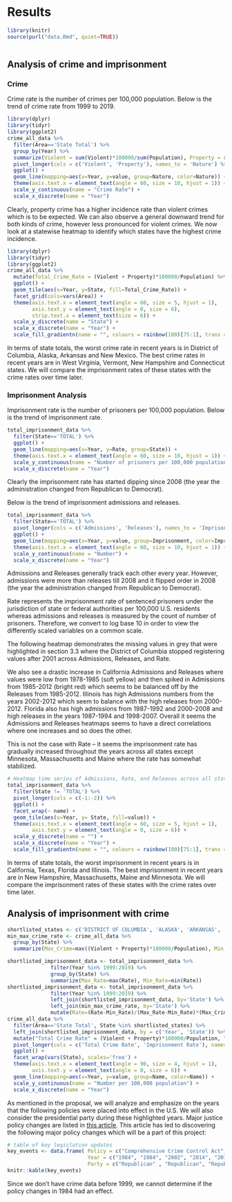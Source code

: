 # Results

```r
library(knitr)
source(purl("data.Rmd", quiet=TRUE))
```

```r
```

## Analysis of crime and imprisonment

### Crime

Crime rate is the number of crimes per 100,000 population. Below is the trend of crime rate from 1999 to 2019.

```r
library(dplyr)
library(tidyr)
library(ggplot2)
crime_all_data %>% 
  filter(Area=='State Total') %>%
  group_by(Year) %>%
  summarize(Violent = sum(Violent)*100000/sum(Population), Property = sum(Property)*100000/sum(Population)) %>%
  pivot_longer(cols = c('Violent', 'Property'), names_to = 'Nature') %>%
  ggplot() + 
  geom_line(mapping=aes(x=Year, y=value, group=Nature, color=Nature)) +
  theme(axis.text.x = element_text(angle = 60, size = 10, hjust = 1)) +
  scale_y_continuous(name = "Crime Rate") +
  scale_x_discrete(name = "Year")
```

Clearly, property crime has a higher incidence rate than violent crimes which is to be expected. We can also observe a general downward trend for both kinds of crime, however less pronounced for violent crimes. We now look at a statewise heatmap to identify which states have the highest crime incidence.

```r

library(dplyr)
library(tidyr)
library(ggplot2)
crime_all_data %>% 
  mutate(Total_Crime_Rate = (Violent + Property)*100000/Population) %>%
  ggplot() + 
  geom_tile(aes(x=Year, y=State, fill=Total_Crime_Rate)) +  
  facet_grid(cols=vars(Area)) +
  theme(axis.text.x = element_text(angle = 60, size = 5, hjust = 1),
        axis.text.y = element_text(angle = 0, size = 6),
        strip.text.x = element_text(size = 6)) +
  scale_y_discrete(name = "State") +
  scale_x_discrete(name = "Year") +
  scale_fill_gradientn(name = "", colours = rainbow(100)[75:1], trans = "log10")
```

In terms of state totals, the worst crime rate in recent years is in District of Columbia, Alaska, Arkansas and New Mexico. The best crime rates in recent years are in West Virginia, Vermont, New Hampshire and Connecticut states. We will compare the imprisonment rates of these states with the crime rates over time later.

### Imprisonment Analysis 

Imprisonment rate is the number of prisoners per 100,000 population. Below is the trend of imprisonment rate.

```r
total_imprisonment_data %>% 
  filter(State=='TOTAL') %>%
  ggplot() + 
  geom_line(mapping=aes(x=Year, y=Rate, group=State)) +
  theme(axis.text.x = element_text(angle = 60, size = 10, hjust = 1)) +
  scale_y_continuous(name = "Number of prisoners per 100,000 population") +
  scale_x_discrete(name = "Year")
```

Clearly the imprisonment rate has started dipping since 2008 (the year the administration changed from Republican to Democrat).

Below is the trend of imprisonment admissions and releases.

```r
total_imprisonment_data %>% 
  filter(State=='TOTAL') %>%
  pivot_longer(cols = c('Admissions', 'Releases'), names_to = 'Imprisonment') %>%
  ggplot() + 
  geom_line(mapping=aes(x=Year, y=value, group=Imprisonment, color=Imprisonment)) +
  theme(axis.text.x = element_text(angle = 60, size = 10, hjust = 1)) +
  scale_y_continuous(name = "Number") +
  scale_x_discrete(name = "Year")
```

Admissions and Releases generally track each other every year. However, admissions were more than releases till 2008 and it flipped order in 2008 (the year the administration changed from Republican to Democrat).

Rate represents the imprisonment rate of sentenced prisoners under the jurisdiction of state or federal authorities per 100,000 U.S. residents whereas admissions and releases is measured by the count of number of prisoners. Therefore, we convert to log base 10 in order to view the differently scaled variables on a common scale.

The following heatmap demonstrates the missing values in grey that were highlighted in section 3.3 where the District of Columbia stopped registering values after 2001 across Admissions, Releases, and Rate. 

We also see a drastic increase in California Admissions and Releases where values were low from 1978-1985 (soft yellow) and then spiked in Admissions from 1985-2012 (bright red) which seems to be balanced off by the Releases from 1985-2012. Illinois has high Admissions numbers from the years 2002-2012 which seem to balance with the high releases from 2000-2012. Florida also has high admissions from 1987-1992 and 2000-2008 and high releases in the years 1987-1994 and 1998-2007. Overall it seems the Admissions and Releases heatmaps seems to have a direct correlations where one increases and so does the other. 

This is not the case with Rate -- it seems the imprisonment rate has gradually increased throughout the years across all states except Minnesota, Massachusetts and Maine where the rate has somewhat stabilized. 

```r
# Heatmap time series of Admissions, Rate, and Releases across all states
total_imprisonment_data %>% 
  filter(State != 'TOTAL') %>%  
  pivot_longer(cols = c(-1:-2)) %>% 
  ggplot() + 
  facet_wrap(~ name) +
  geom_tile(aes(x=Year, y= State, fill=value)) +
  theme(axis.text.x = element_text(angle = 60, size = 5, hjust = 1),
        axis.text.y = element_text(angle = 0, size = 6)) +
  scale_y_discrete(name = "") +
  scale_x_discrete(name = "Year") +
  scale_fill_gradientn(name = "", colours = rainbow(100)[75:1], trans = "log10")
```

In terms of state totals, the worst imprisonment in recent years is in California, Texas, Florida and Illinois. The best imprisonment in recent years are in New Hampshire, Massachusetts, Maine and Minnesota. We will compare the imprisonment rates of these states with the crime rates over time later.

## Analysis of imprisonment with crime

```r
shortlisted_states <- c('DISTRICT OF COLUMBIA', 'ALASKA', 'ARKANSAS', 'NEW MEXICO', 'WEST VIRGINIA', 'VERMONT', 'NEW HAMPSHIRE', 'CONNECTICUT', 'CALIFORNIA', 'TEXAS', 'FLORIDA', 'ILLINOIS', 'MASSACHUSETTS', 'MAINE', 'MINNESOTA')
min_max_crime_rate <- crime_all_data %>%
  group_by(State) %>%
  summarize(Max_Crime=max((Violent + Property)*100000/Population), Min_Crime=min((Violent + Property)*100000/Population))

shortlisted_imprisonment_data <- total_imprisonment_data %>%
              filter(Year %in% 1999:2019) %>%
              group_by(State) %>%
              summarize(Max_Rate=max(Rate), Min_Rate=min(Rate))
shortlisted_imprisonment_data <- total_imprisonment_data %>%
              filter(Year %in% 1999:2019) %>%
              left_join(shortlisted_imprisonment_data, by='State') %>%
              left_join(min_max_crime_rate, by='State') %>%
              mutate(Rate=(Rate-Min_Rate)/(Max_Rate-Min_Rate)*(Max_Crime-Min_Crime))
crime_all_data %>%
  filter(Area=='State Total', State %in% shortlisted_states) %>%
  left_join(shortlisted_imprisonment_data, by = c('Year', 'State')) %>%
  mutate("Total Crime Rate" = (Violent + Property)*100000/Population, "Imprisonment Rate" = Rate) %>%
  pivot_longer(cols = c('Total Crime Rate', 'Imprisonment Rate'), names_to = 'Name') %>%
  ggplot() + 
  facet_wrap(vars(State), scales='free') +
  theme(axis.text.x = element_text(angle = 90, size = 4, hjust = 1),
        axis.text.y = element_text(angle = 0, size = 6)) +
  geom_line(mapping=aes(x=Year, y=value, group=Name, color=Name)) +
  scale_y_continuous(name = "Number per 100,000 population") +
  scale_x_discrete(name = "Year")
```

As mentioned in the proposal, we will analyze and emphasize on the years that the following policies were placed into effect in the U.S. We will also consider the presidential party during these highlighted years. Major justice policy changes are listed in [this article](https://stacker.com/stories/5542/history-us-justice-system). This article has led to discovering the following major policy changes which will be a part of this project:

```r
# table of key legislation updates
key_events <- data.frame( Policy = c("Comprehensive Crime Control Act", "Violent Crime Control and Law Enforcement Act", "Atkins v. Virginia", "Riley v. California", "New Clemency Initiative"), 
                          Year = c("1984", "1984", "2002", "2014", "2014"), 
                          Party = c("Republican" , "Republican", "Republican", "Democratic", "Democratic"))
knitr::kable(key_events)
```
Since we don't have crime data before 1999, we cannot determine if the policy changes in 1984 had an effect.
